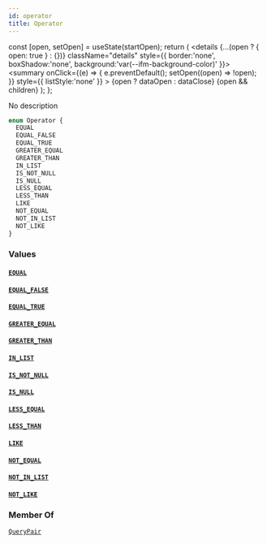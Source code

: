 ```yaml
---
id: operator
title: Operator
---
```









  const [open, setOpen] = useState(startOpen);
  return (
    <details {...(open ? { open: true } : {})} className="details" style={{ border:'none', boxShadow:'none', background:'var(--ifm-background-color)' }}>
      <summary
        onClick={(e) => {
          e.preventDefault();
          setOpen((open) => !open);
        }}
        style={{ listStyle:'none' }}
      >
      {open ? dataOpen : dataClose}
      </summary>
      {open && children}
    </details>
  );
};








No description


```graphql
enum Operator {
  EQUAL
  EQUAL_FALSE
  EQUAL_TRUE
  GREATER_EQUAL
  GREATER_THAN
  IN_LIST
  IS_NOT_NULL
  IS_NULL
  LESS_EQUAL
  LESS_THAN
  LIKE
  NOT_EQUAL
  NOT_IN_LIST
  NOT_LIKE
}
```




### Values

#### [`EQUAL`](#)  
> 
> 
> 
> 

#### [`EQUAL_FALSE`](#)  
> 
> 
> 
> 

#### [`EQUAL_TRUE`](#)  
> 
> 
> 
> 

#### [`GREATER_EQUAL`](#)  
> 
> 
> 
> 

#### [`GREATER_THAN`](#)  
> 
> 
> 
> 

#### [`IN_LIST`](#)  
> 
> 
> 
> 

#### [`IS_NOT_NULL`](#)  
> 
> 
> 
> 

#### [`IS_NULL`](#)  
> 
> 
> 
> 

#### [`LESS_EQUAL`](#)  
> 
> 
> 
> 

#### [`LESS_THAN`](#)  
> 
> 
> 
> 

#### [`LIKE`](#)  
> 
> 
> 
> 

#### [`NOT_EQUAL`](#)  
> 
> 
> 
> 

#### [`NOT_IN_LIST`](#)  
> 
> 
> 
> 

#### [`NOT_LIKE`](#)  
> 
> 
> 
> 



### Member Of

[`QueryPair`](/docs/api/types/inputs/query-pair)  <Badge class="badge badge--secondary" text="input"/>

